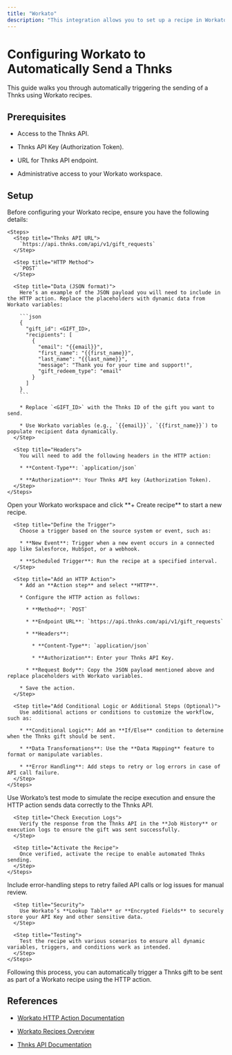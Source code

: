 ```yaml
---
title: "Workato"
description: "This integration allows you to set up a recipe in Workato that automatically triggers sending a Thnks via an HTTP action. By leveraging the Thnks API, it enables personalized appreciation messages to be sent to recipients based on trigger events, using dynamic data from Workato."
---
```


# Configuring Workato to Automatically Send a Thnks

This guide walks you through automatically triggering the sending of a Thnks using Workato recipes.

## Prerequisites

* Access to the Thnks API.

* Thnks API Key (Authorization Token).

* URL for Thnks API endpoint.

* Administrative access to your Workato workspace.

## Setup

<Steps>
  <Step title="Prepare HTTP Request Data">
    Before configuring your Workato recipe, ensure you have the following details:

    <Steps>
      <Step title="Thnks API URL">
        `https://api.thnks.com/api/v1/gift_requests`
      </Step>

      <Step title="HTTP Method">
        `POST`
      </Step>

      <Step title="Data (JSON format)">
        Here’s an example of the JSON payload you will need to include in the HTTP action. Replace the placeholders with dynamic data from Workato variables:

        ```json
        {  
          "gift_id": <GIFT_ID>,  
          "recipients": [  
            {  
              "email": "{{email}}",  
              "first_name": "{{first_name}}",  
              "last_name": "{{last_name}}",  
              "message": "Thank you for your time and support!",  
              "gift_redeem_type": "email"  
            }  
          ]  
        }  
        ```

        * Replace `<GIFT_ID>` with the Thnks ID of the gift you want to send.

        * Use Workato variables (e.g., `{{email}}`, `{{first_name}}`) to populate recipient data dynamically.
      </Step>

      <Step title="Headers">
        You will need to add the following headers in the HTTP action:

        * **Content-Type**: `application/json`

        * **Authorization**: Your Thnks API key (Authorization Token).
      </Step>
    </Steps>
  </Step>

  <Step title="Create a Recipe in Workato">
    <Steps>
      <Step title="Log into Workato and Create a New Recipe">
        Open your Workato workspace and click **+ Create recipe** to start a new recipe.
      </Step>

      <Step title="Define the Trigger">
        Choose a trigger based on the source system or event, such as:

        * **New Event**: Trigger when a new event occurs in a connected app like Salesforce, HubSpot, or a webhook.

        * **Scheduled Trigger**: Run the recipe at a specified interval.
      </Step>

      <Step title="Add an HTTP Action">
        * Add an **Action step** and select **HTTP**.

        * Configure the HTTP action as follows:

          * **Method**: `POST`

          * **Endpoint URL**: `https://api.thnks.com/api/v1/gift_requests`

          * **Headers**:

            * **Content-Type**: `application/json`

            * **Authorization**: Enter your Thnks API Key.

          * **Request Body**: Copy the JSON payload mentioned above and replace placeholders with Workato variables.

        * Save the action.
      </Step>

      <Step title="Add Conditional Logic or Additional Steps (Optional)">
        Use additional actions or conditions to customize the workflow, such as:

        * **Conditional Logic**: Add an **If/Else** condition to determine when the Thnks gift should be sent.

        * **Data Transformations**: Use the **Data Mapping** feature to format or manipulate variables.

        * **Error Handling**: Add steps to retry or log errors in case of API call failure.
      </Step>
    </Steps>
  </Step>

  <Step title="Test and Activate the Recipe">
    <Steps>
      <Step title="Run the Recipe in Test Mode">
        Use Workato’s test mode to simulate the recipe execution and ensure the HTTP action sends data correctly to the Thnks API.
      </Step>

      <Step title="Check Execution Logs">
        Verify the response from the Thnks API in the **Job History** or execution logs to ensure the gift was sent successfully.
      </Step>

      <Step title="Activate the Recipe">
        Once verified, activate the recipe to enable automated Thnks sending.
      </Step>
    </Steps>
  </Step>

  <Step title="Best Practices">
    <Steps>
      <Step title="Error Handling">
        Include error-handling steps to retry failed API calls or log issues for manual review.
      </Step>

      <Step title="Security">
        Use Workato’s **Lookup Table** or **Encrypted Fields** to securely store your API Key and other sensitive data.
      </Step>

      <Step title="Testing">
        Test the recipe with various scenarios to ensure all dynamic variables, triggers, and conditions work as intended.
      </Step>
    </Steps>
  </Step>
</Steps>

Following this process, you can automatically trigger a Thnks gift to be sent as part of a Workato recipe using the HTTP action.

## References

* [Workato HTTP Action Documentation](https://docs.workato.com/actions/http.html)

* [Workato Recipes Overview](https://docs.workato.com/recipes.html)

* [Thnks API Documentation](/api-reference/endpoint/create_gift_request)